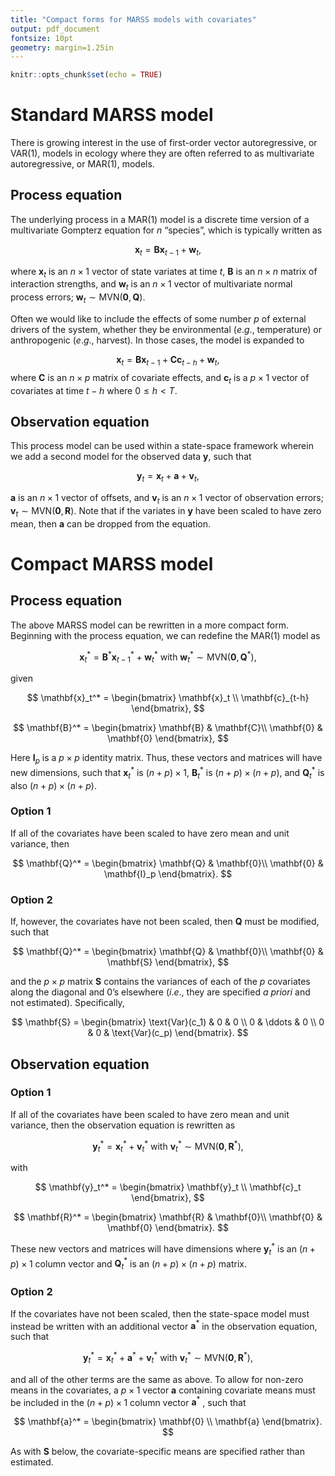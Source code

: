 ```yaml
---
title: "Compact forms for MARSS models with covariates"
output: pdf_document
fontsize: 10pt
geometry: margin=1.25in
---
```


```r
knitr::opts_chunk$set(echo = TRUE)
```

\begin{center}
\textbf{Mark D. Scheuerell} \\
\text{Northwest Fisheries Science Center} \\
\text{National Oceanic and Atmospheric Administration} \\
\text{Seattle WA USA} \\
\text{mark.scheuerell@noaa.gov}
\end{center}

# Standard MARSS model

There is growing interest in the use of first-order vector autoregressive, or VAR(1), models in ecology where they are often referred to as multivariate autoregressive, or MAR(1), models\footnote{See Ives et al. (2003) $Ecol ~ Monogr$ 73:301–330)}. 

## Process equation

The underlying process in a MAR(1) model is a discrete time version of a multivariate Gompterz equation for $n$ "species", which is typically written as

$$
\mathbf{x}_t = \mathbf{B} \mathbf{x}_{t-1} + \mathbf{w}_t,
$$

where $\mathbf{x}_t$ is an $n \times 1$ vector of state variates at time $t$, $\mathbf{B}$ is an $n \times n$ matrix of interaction strengths, and $\mathbf{w}_t$ is an $n \times 1$ vector of multivariate normal process errors; $\mathbf{w}_t \sim \text{MVN}(\mathbf{0}, \mathbf{Q})$.

Often we would like to include the effects of some number $p$ of external drivers of the system, whether they be environmental ($e.g.$, temperature) or anthropogenic ($e.g.$, harvest). In those cases, the model is expanded to

$$
\mathbf{x}_t = \mathbf{B} \mathbf{x}_{t-1} + \mathbf{C} \mathbf{c}_{t-h} + \mathbf{w}_t,
$$
where $\mathbf{C}$ is an $n \times p$ matrix of covariate effects, and $\mathbf{c}_t$ is a $p \times 1$ vector of covariates at time $t-h$ where $0 \leq h < T$.

## Observation equation

This process model can be used within a state-space framework wherein we add a second model for the observed data $\mathbf{y}$, such that

$$
\mathbf{y}_t = \mathbf{x}_t + \mathbf{a} + \mathbf{v}_t,
$$

$\mathbf{a}$ is an $n \times 1$ vector of offsets, and $\mathbf{v}_t$ is an $n \times 1$ vector of observation errors; $\mathbf{v}_t \sim \text{MVN}(\mathbf{0}, \mathbf{R})$. Note that if the variates in $\mathbf{y}$ have been scaled to have zero mean, then $\mathbf{a}$ can be dropped from the equation.

# Compact MARSS model

## Process equation

The above MARSS model can be rewritten in a more compact form. Beginning with the process equation, we can redefine the MAR(1) model as

$$
\mathbf{x}_t^* = \mathbf{B}^* \mathbf{x}_{t-1}^* + \mathbf{w}_t^* ~ \text{with} ~ \mathbf{w}_t^* \sim \text{MVN}(\mathbf{0}, \mathbf{Q}^*),
$$

given

$$
\mathbf{x}_t^* = 
\begin{bmatrix}
    \mathbf{x}_t \\
    \mathbf{c}_{t-h}
\end{bmatrix},
$$

$$
\mathbf{B}^* = 
\begin{bmatrix}
    \mathbf{B} & \mathbf{C}\\
    \mathbf{0} & \mathbf{0}
\end{bmatrix},
$$

Here $\mathbf{I}_p$ is a $p \times p$ identity matrix. Thus, these vectors and matrices will have new dimensions, such that $\mathbf{x}_t^*$ is $(n + p) \times 1$, $\mathbf{B}_t^*$ is $(n + p) \times (n + p)$, and $\mathbf{Q}_t^*$ is also $(n + p) \times (n + p)$.

### Option 1

If all of the covariates have been scaled to have zero mean and unit variance, then

$$
\mathbf{Q}^* = 
\begin{bmatrix}
    \mathbf{Q} & \mathbf{0}\\
    \mathbf{0} & \mathbf{I}_p
\end{bmatrix}. 
$$

### Option 2

If, however, the covariates have not been scaled, then $\mathbf{Q}$ must be modified, such that 

$$
\mathbf{Q}^* = 
\begin{bmatrix}
    \mathbf{Q} & \mathbf{0}\\
    \mathbf{0} & \mathbf{S}
\end{bmatrix},
$$

and the $p \times p$ matrix $\mathbf{S}$ contains the variances of each of the $p$ covariates along the diagonal and 0’s elsewhere ($i.e.$, they are specified $a ~ priori$ and not estimated). Specifically,

$$
\mathbf{S} = 
\begin{bmatrix}
    \text{Var}(c_1) & 0 & 0 \\
    0 & \ddots & 0 \\
    0 & 0 & \text{Var}(c_p)
\end{bmatrix}.
$$

## Observation equation

### Option 1

If all of the covariates have been scaled to have zero mean and unit variance, then the observation equation is rewritten as

$$
\mathbf{y}_t^* = \mathbf{x}_t^* + \mathbf{v}_t^* ~ \text{with} ~ \mathbf{v}_t^* \sim \text{MVN}(\mathbf{0}, \mathbf{R}^*),
$$

with

$$
\mathbf{y}_t^* = 
\begin{bmatrix}
    \mathbf{y}_t \\
    \mathbf{c}_t
\end{bmatrix},
$$

$$
\mathbf{R}^* = 
\begin{bmatrix}
    \mathbf{R} & \mathbf{0}\\
    \mathbf{0} & \mathbf{0}
\end{bmatrix}. 
$$

These new vectors and matrices will have dimensions where $\mathbf{y}_t^*$ is an $(n + p) \times 1$ column vector and $\mathbf{Q}_t^*$ is an $(n + p) \times (n + p)$ matrix.

### Option 2

If the covariates have not been scaled, then the state-space model must instead be written with an additional vector $\mathbf{a}^*$ in the observation equation, such that

$$
\mathbf{y}_t^* = \mathbf{x}_t^* + \mathbf{a}^* + \mathbf{v}_t^* ~ \text{with} ~ \mathbf{v}_t^* \sim \text{MVN}(\mathbf{0}, \mathbf{R}^*),
$$

and all of the other terms are the same as above. To allow for non-zero means in the covariates, a $p \times 1$ vector $\mathbf{a}$ containing covariate means must be included in the $(n + p) \times 1$ column vector $\mathbf{a}^*$ , such that

$$
\mathbf{a}^* = 
\begin{bmatrix}
    \mathbf{0} \\
    \mathbf{a}
\end{bmatrix}.
$$

As with $\mathbf{S}$ below, the covariate-specific means are specified rather than estimated.



